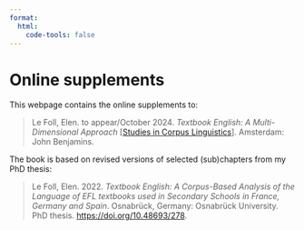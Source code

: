 ```yaml
---
format:
  html:
    code-tools: false
---
```


# Online supplements {.unnumbered}

This webpage contains the online supplements to:

> Le Foll, Elen. to appear/October 2024. *Textbook English: A Multi-Dimensional Approach* \[[Studies in Corpus Linguistics](https://benjamins.com/catalog/scl)\]. Amsterdam: John Benjamins.


The book is based on revised versions of selected (sub)chapters from my PhD thesis:

> Le Foll, Elen. 2022. *Textbook English: A Corpus-Based Analysis of the Language of EFL textbooks used in Secondary Schools in France, Germany and Spain*. Osnabrück, Germany: Osnabrück University. PhD thesis. <https://doi.org/10.48693/278>.
